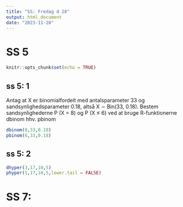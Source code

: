 ```yaml
---
title: "SS: Fredag d 28"
output: html_document
date: "2023-11-28"
---
```

# SS 5
```r
knitr::opts_chunk$set(echo = TRUE)
```

## ss 5: 1
Antag at X er binomialfordelt med antalsparameter 33 og sandsynlighedsparameter
0.18, altså X ∼ Bin(33, 0.18). Bestem sandsynlighederne P (X = 8) og P (X ≤ 6) ved
at bruge R-funktionerne dbinom hhv. pbinom
```r
dbinom(8,33,0.18)
pbinom(6,33,0.18)
```

## ss 5: 2
```r
dhyper(3,17,10,5)
phyper(1,17,10,5,lower.tail = FALSE)
```

# SS 7: 